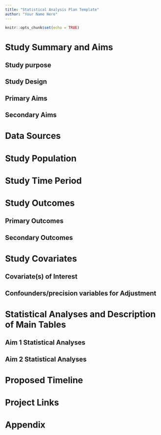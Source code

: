 ```yaml
---
title: "Statistical Analysis Plan Template"
author: "Your Name Here"
---
```


```r
knitr::opts_chunk$set(echo = TRUE)
```

# Study Summary and Aims

## Study purpose

## Study Design

## Primary Aims

## Secondary Aims

# Data Sources

# Study Population

# Study Time Period

# Study Outcomes

## Primary Outcomes

## Secondary Outcomes

# Study Covariates

## Covariate(s) of Interest

## Confounders/precision variables for Adjustment

# Statistical Analyses and Description of Main Tables

## Aim 1 Statistical Analyses

## Aim 2 Statistical Analyses

# Proposed Timeline

# Project Links

# Appendix



